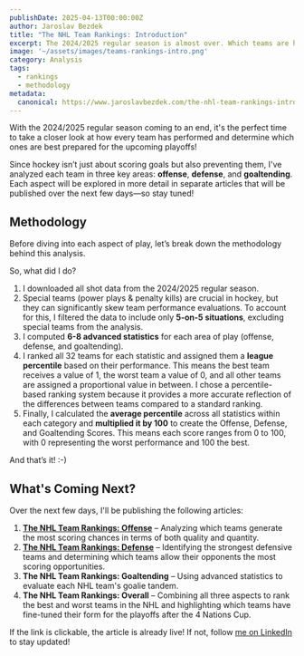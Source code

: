 ```yaml
---
publishDate: 2025-04-13T00:00:00Z
author: Jaroslav Bezdek
title: "The NHL Team Rankings: Introduction"
excerpt: The 2024/2025 regular season is almost over. Which teams are heating up before playoffs, and which have been hot from the season beginning? Before we dive into the results, let’s take a look at the methodology of the upcoming analysis!
image: '~/assets/images/teams-rankings-intro.png'
category: Analysis
tags:
  - rankings
  - methodology
metadata:
  canonical: https://www.jaroslavbezdek.com/the-nhl-team-rankings-introduction
---
```


With the 2024/2025 regular season coming to an end, it's the perfect time to take a closer look at how every team has performed and determine which ones are best prepared for the upcoming playoffs!

Since hockey isn’t just about scoring goals but also preventing them, I've analyzed each team in three key areas: **offense**, **defense**, and **goaltending**. Each aspect will be explored in more detail in separate articles that will be published over the next few days—so stay tuned!

## Methodology

Before diving into each aspect of play, let’s break down the methodology behind this analysis.

So, what did I do?

1. I downloaded all shot data from the 2024/2025 regular season.
1. Special teams (power plays & penalty kills) are crucial in hockey, but they can significantly skew team performance evaluations. To account for this, I filtered the data to include only **5-on-5 situations**, excluding special teams from the analysis.
1. I computed **6-8 advanced statistics** for each area of play (offense, defense, and goaltending).
1. I ranked all 32 teams for each statistic and assigned them a **league percentile** based on their performance. This means the best team receives a value of 1, the worst team a value of 0, and all other teams are assigned a proportional value in between. I chose a percentile-based ranking system because it provides a more accurate reflection of the differences between teams compared to a standard ranking.
1. Finally, I calculated the **average percentile** across all statistics within each category and **multiplied it by 100** to create the Offense, Defense, and Goaltending Scores. This means each score ranges from 0 to 100, with 0 representing the worst performance and 100 the best.

And that’s it! :-)

## What's Coming Next?

Over the next few days, I'll be publishing the following articles:

1. [**The NHL Team Rankings: Offense**](team-rankings-offense) – Analyzing which teams generate the most scoring chances in terms of both quality and quantity.
1. [**The NHL Team Rankings: Defense**](team-rankings-defense) – Identifying the strongest defensive teams and determining which teams allow their opponents the most scoring opportunities.
1. **The NHL Team Rankings: Goaltending** – Using advanced statistics to evaluate each NHL team's goalie tandem.
1. **The NHL Team Rankings: Overall** – Combining all three aspects to rank the best and worst teams in the NHL and highlighting which teams have fine-tuned their form for the playoffs after the 4 Nations Cup.

If the link is clickable, the article is already live! If not, follow [me on LinkedIn](https://www.linkedin.com/in/jaroslavbezdek/) to stay updated!
